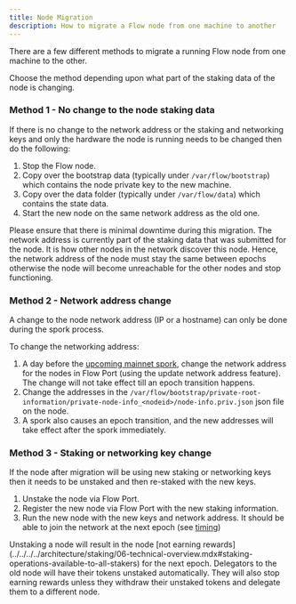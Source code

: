 ```yaml
---
title: Node Migration
description: How to migrate a Flow node from one machine to another
---
```


There are a few different methods to migrate a running Flow node from one machine to the other.

Choose the method depending upon what part of the staking data of the node is changing.

### Method 1 - No change to the node staking data

If there is no change to the network address or the staking and networking keys and only the hardware the node is running needs to be changed then do the following:
1. Stop the Flow node.
2. Copy over the bootstrap data (typically under `/var/flow/bootstrap`) which contains the node private key to the new machine.
3. Copy over the data folder (typically under `/var/flow/data`) which contains the state data.
4. Start the new node on the same network address as the old one.

<Callout type="warning">
Please ensure that there is minimal downtime during this migration.
</Callout>

<Callout type="warning">
The network address is currently part of the staking data that was submitted for the node. It is how other nodes in the network discover this node.
Hence, the network address of the node must stay the same between epochs otherwise the node will become unreachable for the other nodes and stop functioning.
</Callout>

### Method 2 - Network address change

A change to the node network address (IP or a hostname) can only be done during the spork process.

To change the networking address:
1. A day before the [upcoming mainnet spork](./upcoming-sporks), change the network address for the nodes in Flow Port (using the update network address feature).
The change will not take effect till an epoch transition happens.
2. Change the addresses in the `/var/flow/bootstrap/private-root-information/private-node-info_<nodeid>/node-info.priv.json` json file on the node.
3. A spork also causes an epoch transition, and the new addresses will take effect after the spork immediately.

### Method 3 - Staking or networking key change

If the node after migration will be using new staking or networking keys then it needs to be unstaked and then re-staked with the new keys.

1. Unstake the node via Flow Port.
2. Register the new node via Flow Port with the new staking information.
3. Run the new node with the new keys and network address. It should be able to join the network at the next epoch (see [timing](./node-bootstrap.mdx#timing))

<Callout type="warning">
Unstaking a node will result in the node [not earning rewards](../../../../architecture/staking/06-technical-overview.mdx#staking-operations-available-to-all-stakers) for the next epoch.
Delegators to the old node will have their tokens unstaked automatically. They will also stop earning rewards unless they withdraw their unstaked tokens and delegate them to a different node.
</Callout>